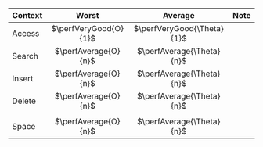 | Context | Worst | Average | Note |
| :-- | :-: | :-: | :-- |
| Access | $\perfVeryGood{O}{1}$ | $\perfVeryGood{\Theta}{1}$ |  |
| Search | $\perfAverage{O}{n}$ | $\perfAverage{\Theta}{n}$ |  |
| Insert | $\perfAverage{O}{n}$ | $\perfAverage{\Theta}{n}$ |  |
| Delete | $\perfAverage{O}{n}$ | $\perfAverage{\Theta}{n}$ |  |
| | | | |
| Space | $\perfAverage{O}{n}$ | $\perfAverage{\Theta}{n}$ |  |